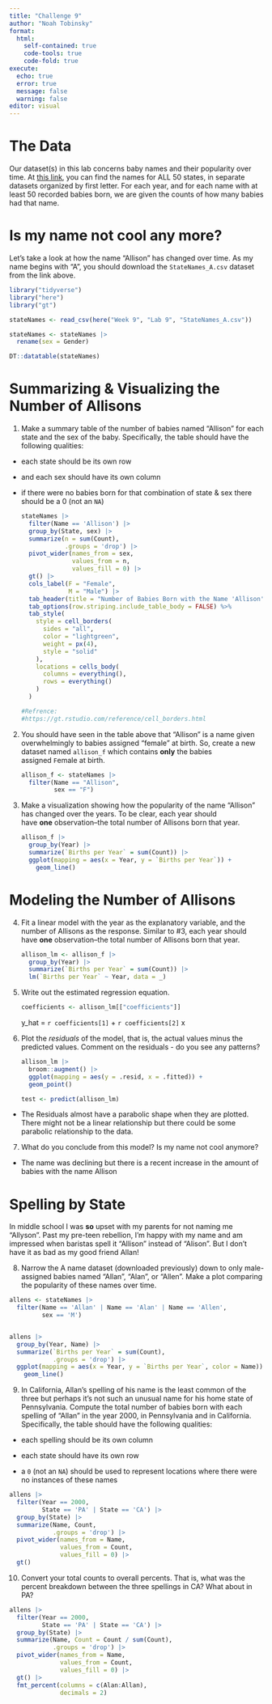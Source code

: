 ```yaml
---
title: "Challenge 9"
author: "Noah Tobinsky"
format: 
  html:
    self-contained: true
    code-tools: true
    code-fold: true
execute: 
  echo: true
  error: true
  message: false
  warning: false
editor: visual
---
```


# **The Data**

Our dataset(s) in this lab concerns baby names and their popularity over time. At [this link](https://www.dropbox.com/sh/czm61yzmvzl6xfb/AABEFdpy02aNRhZ_vcxrVAQSa?dl=0), you can find the names for ALL 50 states, in separate datasets organized by first letter. For each year, and for each name with at least 50 recorded babies born, we are given the counts of how many babies had that name.

# **Is my name not cool any more?**

Let's take a look at how the name "Allison" has changed over time. As my name begins with "A", you should download the `StateNames_A.csv` dataset from the link above.

```r
library("tidyverse")
library("here")
library("gt")

stateNames <- read_csv(here("Week 9", "Lab 9", "StateNames_A.csv"))

stateNames <- stateNames |>
  rename(sex = Gender)

DT::datatable(stateNames)
```

# **Summarizing & Visualizing the Number of Allisons**

1.  Make a summary table of the number of babies named "Allison" for each state and the sex of the baby. Specifically, the table should have the following qualities:

-   each state should be its own row

-   and each sex should have its own column

-   if there were no babies born for that combination of state & sex there should be a 0 (not an `NA`)

    ```r
    stateNames |>
      filter(Name == 'Allison') |>
      group_by(State, sex) |>
      summarize(n = sum(Count),
                .groups = 'drop') |>
      pivot_wider(names_from = sex,
                  values_from = n, 
                  values_fill = 0) |>
      gt() |>
      cols_label(F = "Female",
                 M = "Male") |>
      tab_header(title = "Number of Babies Born with the Name 'Allison' Born in Each State") |>
      tab_options(row.striping.include_table_body = FALSE) %>%
      tab_style(
        style = cell_borders(
          sides = "all",
          color = "lightgreen",
          weight = px(4),
          style = "solid"
        ),
        locations = cells_body(
          columns = everything(),
          rows = everything()
        )
      )
      
    #Refrence:
    #https://gt.rstudio.com/reference/cell_borders.html
    ```

2.  You should have seen in the table above that "Allison" is a name given overwhelmingly to babies assigned "female" at birth. So, create a new dataset named `allison_f` which contains **only** the babies assigned `F`emale at birth.

    ```r
    allison_f <- stateNames |>
      filter(Name == "Allison",
             sex == "F")
    ```

3.  Make a visualization showing how the popularity of the name "Allison" has changed over the years. To be clear, each year should have **one** observation--the total number of Allisons born that year.

    ```r
    allison_f |>
      group_by(Year) |>
      summarize(`Births per Year` = sum(Count)) |>
      ggplot(mapping = aes(x = Year, y = `Births per Year`)) +
        geom_line() 
    ```

# **Modeling the Number of Allisons**

4.  Fit a linear model with the year as the explanatory variable, and the number of Allisons as the response. Similar to #3, each year should have **one** observation--the total number of Allisons born that year.

    ```r
    allison_lm <- allison_f |>
      group_by(Year) |>
      summarize(`Births per Year` = sum(Count)) |>
      lm(`Births per Year` ~ Year, data = _)
    ```

5.  Write out the estimated regression equation.

    ```r
    coefficients <- allison_lm[["coefficients"]]
    ```

    y_hat = `r coefficients[1]` + `r coefficients[2]` x

6.  Plot the *residuals* of the model, that is, the actual values minus the predicted values. Comment on the residuals - do you see any patterns?

    ```r
    allison_lm |>
      broom::augment() |>
      ggplot(mapping = aes(y = .resid, x = .fitted)) +
      geom_point()

    test <- predict(allison_lm)
    ```

-   The Residuals almost have a parabolic shape when they are plotted. There might not be a linear relationship but there could be some parabolic relationship to the data.

7.  What do you conclude from this model? Is my name not cool anymore?

-   The name was declining but there is a recent increase in the amount of babies with the name Allison

# **Spelling by State**

In middle school I was **so** upset with my parents for not naming me "Allyson". Past my pre-teen rebellion, I'm happy with my name and am impressed when baristas spell it "Allison" instead of "Alison". But I don't have it as bad as my good friend Allan!

8.  Narrow the A name dataset (downloaded previously) down to only male-assigned babies named "Allan", "Alan", or "Allen". Make a plot comparing the popularity of these names over time.

```r

allens <- stateNames |>
  filter(Name == 'Allan' | Name == 'Alan' | Name == 'Allen',
         sex == 'M')


allens |>
  group_by(Year, Name) |>
  summarize(`Births per Year` = sum(Count), 
            .groups = 'drop') |>
  ggplot(mapping = aes(x = Year, y = `Births per Year`, color = Name)) +
    geom_line() 
```

9.  In California, Allan's spelling of his name is the least common of the three but perhaps it's not such an unusual name for his home state of Pennsylvania. Compute the total number of babies born with each spelling of "Allan" in the year 2000, in Pennsylvania and in California. Specifically, the table should have the following qualities:

-   each spelling should be its own column

-   each state should have its own row

-   a `0` (not an `NA`) should be used to represent locations where there were no instances of these names

```r
allens |>
  filter(Year == 2000, 
         State == 'PA' | State == 'CA') |>
  group_by(State) |>
  summarize(Name, Count,
            .groups = 'drop') |>
  pivot_wider(names_from = Name,
              values_from = Count, 
              values_fill = 0) |>
  gt()

```

10. Convert your total counts to overall percents. That is, what was the percent breakdown between the three spellings in CA? What about in PA?

```r
allens |>
  filter(Year == 2000, 
         State == 'PA' | State == 'CA') |>
  group_by(State) |>
  summarize(Name, Count = Count / sum(Count),
            .groups = 'drop') |>
  pivot_wider(names_from = Name,
              values_from = Count, 
              values_fill = 0) |>
  gt() |>
  fmt_percent(columns = c(Alan:Allan),
              decimals = 2)
  
```
